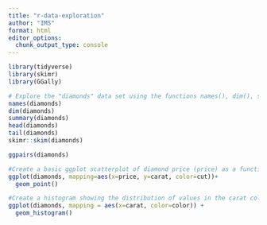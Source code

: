 ```yaml
---
title: "r-data-exploration"
author: "IMS"
format: html
editor_options: 
  chunk_output_type: console
---
```


```r
library(tidyverse)
library(skimr)
library(GGally)
```

```r
# Explore the "diamonds" data set using the functions names(), dim(), summary(), head(), tail(), and skimr::skim()
names(diamonds)
dim(diamonds)
summary(diamonds)
head(diamonds)
tail(diamonds)
skimr::skim(diamonds)
```
```r
ggpairs(diamonds)
```

```r
#Create a basic ggplot scatterplot of diamond price (price) as a function of size (carat)
ggplot(diamonds, mapping=aes(x=price, y=carat, color=cut))+
  geom_point()

#Create a histogram showing the distribution of values in the carat column (recall: a histogram only requires a single variable, e.g. aes(x = carat))
ggplot(diamonds, mapping = aes(x=carat, color=color)) +
  geom_histogram()

```



